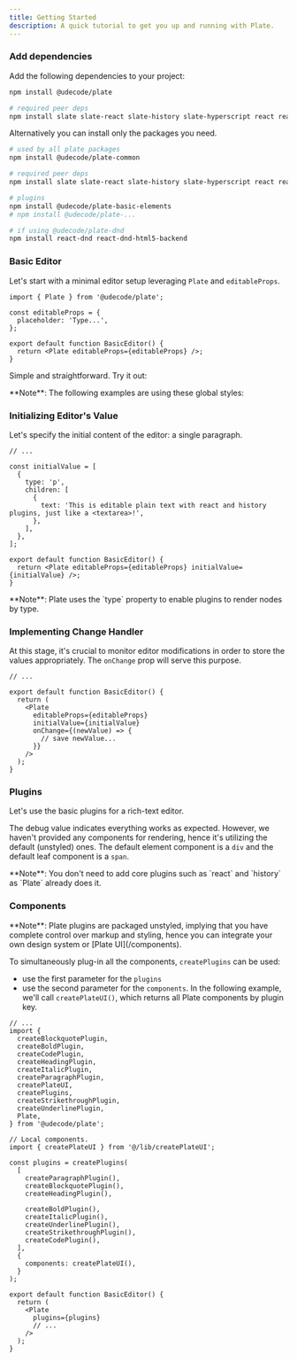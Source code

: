 ```yaml
---
title: Getting Started
description: A quick tutorial to get you up and running with Plate.
---
```


<Steps>

### Add dependencies

Add the following dependencies to your project:

```bash
npm install @udecode/plate

# required peer deps
npm install slate slate-react slate-history slate-hyperscript react react-dom
```

Alternatively you can install only the packages you need.

```bash
# used by all plate packages
npm install @udecode/plate-common

# required peer deps
npm install slate slate-react slate-history slate-hyperscript react react-dom

# plugins
npm install @udecode/plate-basic-elements
# npm install @udecode/plate-...

# if using @udecode/plate-dnd
npm install react-dnd react-dnd-html5-backend
```

### Basic Editor

Let's start with a minimal editor setup leveraging `Plate` and `editableProps`.

```tsx showLineNumbers {1,3-5,9}
import { Plate } from '@udecode/plate';

const editableProps = {
  placeholder: 'Type...',
};

export default function BasicEditor() {
  return <Plate editableProps={editableProps} />;
}
```

Simple and straightforward. Try it out:

<ComponentPreview name="basic-editor-default-demo" />

<Callout className="mt-4">
  **Note**: The following examples are using these global styles:
  <ComponentSource name="globals" />
</Callout>

### Initializing Editor's Value

Let's specify the initial content of the editor: a single paragraph.

```tsx showLineNumbers {3-12,18}
// ...

const initialValue = [
  {
    type: 'p',
    children: [
      {
        text: 'This is editable plain text with react and history plugins, just like a <textarea>!',
      },
    ],
  },
];

export default function BasicEditor() {
  return <Plate editableProps={editableProps} initialValue={initialValue} />;
}
```

<Callout className="mt-4">
  **Note**: Plate uses the `type` property to enable plugins to render nodes by
  type.
</Callout>

<ComponentPreview name="basic-editor-value-demo" />

### Implementing Change Handler

At this stage, it's crucial to monitor editor modifications in order to store the values appropriately. The `onChange` prop will serve this purpose.

```tsx showLineNumbers {8-10}
// ...

export default function BasicEditor() {
  return (
    <Plate
      editableProps={editableProps}
      initialValue={initialValue}
      onChange={(newValue) => {
        // save newValue...
      }}
    />
  );
}
```

<ComponentPreview name="basic-editor-handler-demo" />

### Plugins

Let's use the basic plugins for a rich-text editor.

<ComponentPreview name="basic-plugins-default-demo" />

The debug value indicates everything works as expected. However, we haven't provided any components for rendering, hence it's utilizing the default (unstyled) ones. The default element component is a `div` and the default leaf component is a `span`.

<Callout className="mt-4">
  **Note**: You don't need to add core plugins such as `react` and `history` as
  `Plate` already does it.
</Callout>

### Components

<Callout className="mt-4">
  **Note**: Plate plugins are packaged unstyled, implying that you have complete
  control over markup and styling, hence you can integrate your own design
  system or [Plate UI](/components).
</Callout>

To simultaneously plug-in all the components, `createPlugins` can be used:

- use the first parameter for the `plugins`
- use the second parameter for the `components`. In the following example, we'll call `createPlateUI()`, which returns all Plate components by plugin key.

```tsx showLineNumbers {19-34, 39}
// ...
import {
  createBlockquotePlugin,
  createBoldPlugin,
  createCodePlugin,
  createHeadingPlugin,
  createItalicPlugin,
  createParagraphPlugin,
  createPlateUI,
  createPlugins,
  createStrikethroughPlugin,
  createUnderlinePlugin,
  Plate,
} from '@udecode/plate';

// Local components.
import { createPlateUI } from '@/lib/createPlateUI';

const plugins = createPlugins(
  [
    createParagraphPlugin(),
    createBlockquotePlugin(),
    createHeadingPlugin(),

    createBoldPlugin(),
    createItalicPlugin(),
    createUnderlinePlugin(),
    createStrikethroughPlugin(),
    createCodePlugin(),
  ],
  {
    components: createPlateUI(),
  }
);

export default function BasicEditor() {
  return (
    <Plate
      plugins={plugins}
      // ...
    />
  );
}
```

<ComponentPreview name="basic-plugins-components-demo" />

</Steps>
